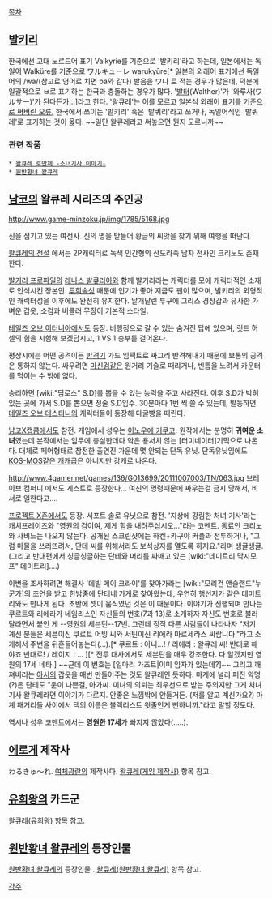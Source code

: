 [[목차]]

== [[발키리]] ==
한국에선 고대 노르드어 표기 Valkyrie를 기준으로 '발키리'라고 하는데, 일본에서는 독일어 Walküre를 기준으로 ワルキューレ warukyūre[* 일본의 외래어 표기에선 독일어의 /wa/(참고로 영어로 치면 ba와 같다) 발음을 ワ나 로 적는 경우가 많은데, 덕분에 일괄적으로 ㅂ로 표기하는 한국과 충돌하는 경우가 많다. '[[발터]](Walther)'가 '와루사(ワルサー)'가 된다든가...]라고 한다. '왈큐레'는 이를 모르고 [[일본식 외래어표기 오류수정|일본식 외래어 표기를 기준으로 써버린 오류.]] 한국에서 쓰이는 '발키리' 혹은 '발퀴리'라고 쓰거나, 독일어식인 '발퀴레'로 표기하는 것이 옳다. ~~일단 왈큐레라고 써놓으면 뭔지 모르니까~~

=== 관련 작품 ===
 * [[왈큐레 로만체 -소녀기사 이야기-]]
 * [[원반황녀 왈큐레]]

== [[남코]]의 왈큐레 시리즈의 주인공 ==
http://www.game-minzoku.jp/img/1785/5168.jpg


신을 섬기고 있는 여전사. 신의 명을 받들어 황금의 씨앗을 찾기 위해 여행을 떠난다. 

[[왈큐레의 전설]] 에서는 2P캐릭터로 녹색 인간형의 산도라족 남자 전사인 크리노도 존재한다.


[[발키리 프로파일]]의 [[레나스 발큐리아]]와 함께 발키리라는 캐릭터를 모에 캐릭터적인 소재로 인식시킨 장본인. [[투희]]속성 때문에 인기가 좋아 지금도 팬이 많으며, 발키리의 외형적인 캐릭터성을 이후에도 완전히 유지한다. 날개달린 투구에 그리스 경장갑과 유사한 가벼운 갑옷, 소검과 버클러 무장이 기본적 스타일. 

[[테일즈 오브 이터니아]]에서도 등장. 비행정으로 갈 수 있는 숨겨진 탑에 있으며, 릿드 허셀의 힘을 시험해 보겠답시고, 1 VS 1 승부를 걸어온다.

평상시에는 어떤 공격이든 [[반격기]] 가드 임팩트로 싸그리 반격해내기 때문에 보통의 공격은 통하지 않는다. 싸우려면 [[마신검]]같은 원거리 기술로 때리거나, 빈틈을 노려서 카운터를 먹이는 수 밖에 없다.

승리하면 [wiki:"딤로스" S.D]를 뽑을 수 있는 능력을 주고 사라진다. 이후 S.D가 박혀있는 곳에 가서 S.D를 뽑으면 정술 S.D입수. 30분마다 1번 씩 쓸 수 있는데, 발동하면 [[테일즈 오브 데스티니]]의 캐릭터들이 등장해 다굴빵을 때린다.

[[남코X캡콤]]에서도 참전. 게임에서 성우는 [[이노우에 키쿠코]]. 원작에서는 분명히 '''귀여운 소녀'''였는데 본작에서는 임무에 충실한데다 악은 용서치 않는 [터미네이터]기믹으로 나온다. 대체로 페어형태로 참전한 출연진 가운데 몇 안되는 단독 유닛. 단독유닛임에도 [[KOS-MOS]]같은 [[개캐]]급은 아니지만 강캐로 나온다.

http://www.4gamer.net/games/136/G013699/20111007003/TN/063.jpg 브레이브 컴퍼니 에서도 게스트로 등장한다...
여신의 명령때문에 싸우는걸 금지 당해서, 비서로 일한다고.... 

[[프로젝트 X존]]에서도 등장. 서포트 솔로 유닛으로 참전. '지상에 강림한 처녀 기사'라는 캐치프레이즈와 "영원의 검이여, 제게 힘을 내려주십시오..."라는 코멘트. 동료인 크리노와 사비느는 나오지 않는다. 공개된 스크린샷에는 하켄+카구야 커플과 전투하거나, "그럼 마물을 쓰러뜨려서, 단테 씨를 위해서라도 보석상자를 열도록 하지요."라며 생글생글. (그리고 반대편에서 싱글싱글하는 단테와 머리를 싸매고 있는 [wiki:"데미트리 막시모프" 데미트리]....)

이변을 조사하려면 해결사 '데빌 메이 크라이'를 찾아가라는 [wiki:"모리건 앤슬랜드"누군가]의 조언을 받고 한밤중에 단테네 가게로 찾아왔는데, 우연히 행선지가 같은 데미트리와도 만나게 된다. 초반에 셋이 움직였던 것은 이 때문이다. 이야기가 진행되며 만나는 쿠르트와 리에라가 네임리스인 자신들의 번호(7과 13)로 소개하자 자신도 번호로 불러달라면서 붙인 게 --영원의 세븐틴--17번. 그런데 정작 다른 사람들이 나타나자 "저기 계신 분들은 세븐이신 쿠르트 어빙 씨와 서틴이신 리에라 마르세라스 씨랍니다."라고 소개해서 주변을 뒤흔들어놓는다(...).[* 쿠르트 : 아니...! / 리에라 : 왈큐레 씨! 반대로 해야죠 반대로! / 레이지 : ... ][* 전투 대사에서도 세븐틴을 매우 강조한다. 다 알겠지만 영원의 17세 네타.]  ~~근데 이 번호는 [일마리 가조트|이미 임자가 있는데?]~~ 그리고 깨져버리는 [[아서]]의 갑옷을 매번 만들어주는 것도 왈큐레인 듯하다. 마계에 널리 퍼진 악명(?)은 단테도 "운이 나쁜걸, 아가씨. 미녀의 의뢰는 최우선으로 받는 주의지만 그게 처녀 기사 왈큐레라면 이야기가 다르지. 안좋은 느낌밖에 안들거든. (저를 알고 계신가요?) 마계 패거리들 사이에서 댁의 이름은 블랙리스트 윗줄인게 뻔하니까."라고 말할 정도다.


역시나 성우 코멘트에서는 '''영원한 17세'''가 빠지지 않았다(.....). 

== [[에로게]] 제작사 ==
わるきゅ～れ. [[여체광란]]의 제작사다. [[왈큐레(게임 제작사)]] 항목 참고.

== [[유희왕]]의 카드군 ==
[[왈큐레(유희왕)]] 항목 참고.

== [[원반황녀 왈큐레]]의 등장인물 ==
[[원반황녀 왈큐레]]의 등장인물 . [[왈큐레(원반황녀 왈큐레)]] 항목 참고.

[[각주]]
